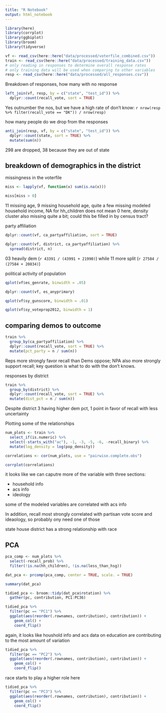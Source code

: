 ```yaml
---
title: "R Notebook"
output: html_notebook
---
```


```r
library(here)
library(corrplot)
library(ggbiplot)
library(broom)
library(tidyverse)

vf <- read_csv(here::here("data/processed/voterfile_combined.csv"))
train <- read_csv(here::here("data/processed/training_data.csv"))
# only reading in responses to determine overall response rates
# only training data will be used when comparing to other variables
resp <- read_csv(here::here("data/processed/all_responses.csv"))
```

Breakdown of responses, how many with no response

```r
left_join(vf, resp, by = c("state", "test_id")) %>% 
  dplyr::count(recall_vote, sort = TRUE)
```

Yes outnumber the nos, but we have a high rate of don't know: `r nrow(resp %>% filter(recall_vote == "DK")) / nrow(resp)`

how many people do we drop from the responses

```r
anti_join(resp, vf, by = c("state", "test_id")) %>% 
  dplyr::count(state, sort = TRUE) %>% 
  mutate(sum(n))
```

298 are dropped, 38 because they are out of state

## breakdown of demographics in the district

missingness in the voterfile

```r

miss <- lapply(vf, function(x) sum(is.na(x)))

miss[miss > 0]

```

11 missing age, 9 missing household age, quite a few missing modeled household income, NA for hh_children does not mean 0 here, density cluster also missing quite a bit; could this be filled in by census tract? 

party affiliation

```r

dplyr::count(vf, ca_partyaffiliation, sort = TRUE)
```

```r

dplyr::count(vf, district, ca_partyaffiliation) %>% 
  spread(district, n)

```

03 heavily dem (`r 43391 / (43991 + 21990)`) while 11 more split (`r 27584 / (27584 + 20834)`)

political activity of population

```r

qplot(vf$es_genrate, binwidth = .05)
```

```r
dplyr::count(vf, es_anyprimary)
```

```r
qplot(vf$sy_gunscore, binwidth = .01)
```

```r
qplot(vf$sy_voteprop2012, binwidth = 1)
```

## comparing demos to outcome

```r
train %>% 
  group_by(ca_partyaffiliation) %>% 
  dplyr::count(recall_vote, sort = TRUE) %>% 
  mutate(pct_party = n / sum(n))

```

Reps more strongly favor recall than Dems oppose; NPA also more strongly support recall; key question is what to do with the don't knows. 

responses by district

```r
train %>% 
  group_by(district) %>% 
  dplyr::count(recall_vote, sort = TRUE) %>% 
  mutate(dist_pct = n / sum(n))
```

Despite district 3 having higher dem pct, 1 point in favor of recall with less uncertainty

Plotting some of the relationships

```r
num_plots <- train %>% 
  select_if(is.numeric) %>% 
  select(-starts_with("ac"), -1, -3, -5, -6, -recall_binary) %>% 
  mutate(log_density = log(pop_density))

correlations <- cor(num_plots, use = "pairwise.complete.obs")

corrplot(correlations)

```

it looks like we can caputre more of the variable with three sections:

- household info
- acs info
- ideology

some of the modeled variables are correlated with acs info

In addition, recall most strongly correlated with partisan vote score and ideaology, so probably ony need one of those

state house district has a strong relationship with race

## PCA

```r

pca_comp <- num_plots %>% 
  select(-recall_prob) %>% 
  filter(!is.na(hh_children), !is.na(less_than_hsg))

dat_pca <- prcomp(pca_comp, center = TRUE, scale. = TRUE)

summary(dat_pca)
```


```r

tidied_pca <- broom::tidy(dat_pca$rotation) %>% 
  gather(pc, contribution, PC1:PC36)

tidied_pca %>% 
  filter(pc == "PC1") %>% 
  ggplot(aes(reorder(.rownames, contribution), contribution)) +
    geom_col() +
    coord_flip()
```

again, it looks like houshold info and acs data on education are contributing to the most amount of variation

```r
tidied_pca %>% 
  filter(pc == "PC2") %>% 
  ggplot(aes(reorder(.rownames, contribution), contribution)) +
    geom_col() +
    coord_flip()
```

race starts to play a higher role here

```r
tidied_pca %>% 
  filter(pc == "PC3") %>% 
  ggplot(aes(reorder(.rownames, contribution), contribution)) +
    geom_col() +
    coord_flip()
```

